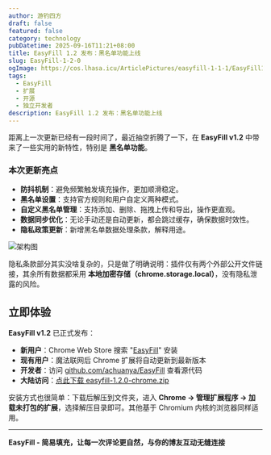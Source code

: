 ```yaml
---
author: 游钓四方
draft: false
featured: false
category: technology
pubDatetime: 2025-09-16T11:21+08:00
title: EasyFill 1.2 发布：黑名单功能上线
slug: EasyFill-1-2-0
ogImage: https://cos.lhasa.icu/ArticlePictures/easyfill-1-1-1/EasyFill128.webp_81
tags:
  - EasyFill
  - 扩展
  - 开源
  - 独立开发者
description: EasyFill 1.2 发布：黑名单功能上线
---
```


距离上一次更新已经有一段时间了，最近抽空折腾了一下，在 **EasyFill v1.2** 中带来了一些实用的新特性，特别是 **黑名单功能**。

### 本次更新亮点

- **防抖机制**：避免频繁触发填充操作，更加顺滑稳定。
- **黑名单设置**：支持官方规则和用户自定义两种模式。
- **自定义黑名单管理**：支持添加、删除、拖拽上传和导出，操作更直观。
- **数据同步优化**：无论手动还是自动更新，都会跳过缓存，确保数据时效性。
- **隐私政策更新**：新增黑名单数据处理条款，解释用途。  

<Img src="FillSettings.png" alt="架构图" exif={false} caption={false} />

隐私条款部分其实没啥复杂的，只是做了明确说明：插件仅有两个外部公开文件链接，其余所有数据都采用 **本地加密存储（chrome.storage.local）**，没有隐私泄露的风险。

## 立即体验

**EasyFill v1.2** 已正式发布：

- **新用户**：Chrome Web Store 搜索 "[EasyFill](https://chromewebstore.google.com/detail/eamchegekphehbmebccbapnihegngobm?utm_source=item-share-cb)" 安装
- **现有用户**：魔法联网后 Chrome 扩展将自动更新到最新版本
- **开发者**：访问 [github.com/achuanya/EasyFill](https://github.com/achuanya/EasyFill) 查看源代码
- **大陆访问**：[点此下载 easyfill-1.2.0-chrome.zip](https://cos.lhasa.icu/EasyFill/Version/easyfill-1.2.0-chrome.zip)

安装方式也很简单：下载后解压到文件夹，进入 **Chrome → 管理扩展程序 → 加载未打包的扩展**，选择解压目录即可。其他基于 Chromium 内核的浏览器同样适用。

---

**EasyFill - 简易填充，让每一次评论更自然，与你的博友互动无缝连接**

